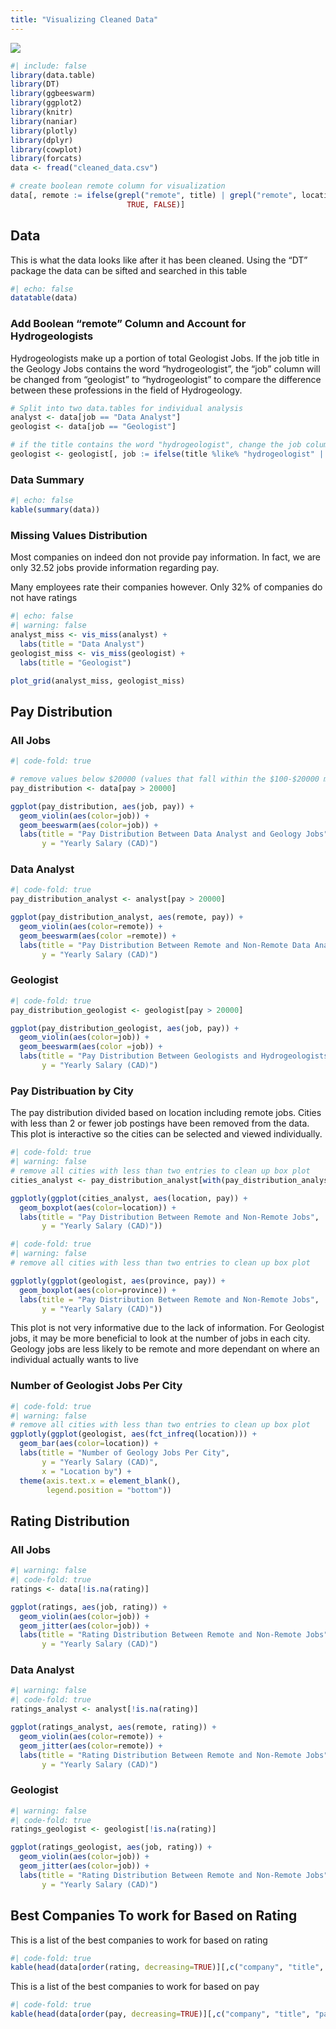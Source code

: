 ```yaml
---
title: "Visualizing Cleaned Data"
---
```


![](visual-image.jpg)

```r
#| include: false
library(data.table)
library(DT)
library(ggbeeswarm)
library(ggplot2)
library(knitr)
library(naniar)
library(plotly)
library(dplyr)
library(cowplot)
library(forcats)
data <- fread("cleaned_data.csv")

# create boolean remote column for visualization
data[, remote := ifelse(grepl("remote", title) | grepl("remote", location),
                          TRUE, FALSE)]
```

## Data

This is what the data looks like after it has been cleaned. Using the "DT" package the data can be sifted and searched in this table

```r
#| echo: false
datatable(data)
```

### Add Boolean "remote" Column and Account for Hydrogeologists

Hydrogeologists make up a portion of total Geologist Jobs. If the job title in the Geology Jobs contains the word "hydrogeologist", the "job" column will be changed from "geologist" to "hydrogeologist" to compare the difference between these professions in the field of Hydrogeology.

```r
# Split into two data.tables for individual analysis
analyst <- data[job == "Data Analyst"]
geologist <- data[job == "Geologist"]

# if the title contains the word "hydrogeologist", change the job column to "hydrogeologist"
geologist <- geologist[, job := ifelse(title %like% "hydrogeologist" | title %like% "Hydrogeologist", "Hydrogeologist", job)]
```

### Data Summary

```r
#| echo: false
kable(summary(data))
```

### Missing Values Distribution

Most companies on indeed don not provide pay information. In fact, we are only 32.52 jobs provide information regarding pay.

Many employees rate their companies however. Only 32% of companies do not have ratings

```r
#| echo: false
#| warning: false
analyst_miss <- vis_miss(analyst) +
  labs(title = "Data Analyst")
geologist_miss <- vis_miss(geologist) +
  labs(title = "Geologist")

plot_grid(analyst_miss, geologist_miss)
```

## Pay Distribution

::: panel-tabset
### All Jobs

```r
#| code-fold: true

# remove values below $20000 (values that fall within the $100-$20000 must be contract poitions and were not accoutned for when cleaing)
pay_distribution <- data[pay > 20000]

ggplot(pay_distribution, aes(job, pay)) +
  geom_violin(aes(color=job)) +
  geom_beeswarm(aes(color=job)) +
  labs(title = "Pay Distribution Between Data Analyst and Geology Jobs",
       y = "Yearly Salary (CAD)")
```

### Data Analyst

```r
#| code-fold: true
pay_distribution_analyst <- analyst[pay > 20000]

ggplot(pay_distribution_analyst, aes(remote, pay)) +
  geom_violin(aes(color=remote)) +
  geom_beeswarm(aes(color =remote)) +
  labs(title = "Pay Distribution Between Remote and Non-Remote Data Analyst Jobs",
       y = "Yearly Salary (CAD)")
```

### Geologist

```r
#| code-fold: true
pay_distribution_geologist <- geologist[pay > 20000]

ggplot(pay_distribution_geologist, aes(job, pay)) +
  geom_violin(aes(color=job)) +
  geom_beeswarm(aes(color =job)) +
  labs(title = "Pay Distribution Between Geologists and Hydrogeologists",
       y = "Yearly Salary (CAD)")
```
:::

### Pay Distribuation by City

The pay distribution divided based on location including remote jobs. Cities with less than 2 or fewer job postings have been removed from the data. This plot is interactive so the cities can be selected and viewed individually.

```r
#| code-fold: true
#| warning: false
# remove all cities with less than two entries to clean up box plot
cities_analyst <- pay_distribution_analyst[with(pay_distribution_analyst, location %in% names(which(table(location)>=5))), ]

ggplotly(ggplot(cities_analyst, aes(location, pay)) +
  geom_boxplot(aes(color=location)) +
  labs(title = "Pay Distribution Between Remote and Non-Remote Jobs",
       y = "Yearly Salary (CAD)"))
```

```r
#| code-fold: true
#| warning: false
# remove all cities with less than two entries to clean up box plot

ggplotly(ggplot(geologist, aes(province, pay)) +
  geom_boxplot(aes(color=province)) +
  labs(title = "Pay Distribution Between Remote and Non-Remote Jobs",
       y = "Yearly Salary (CAD)"))
```

This plot is not very informative due to the lack of information. For Geologist jobs, it may be more beneficial to look at the number of jobs in each city. Geology jobs are less likely to be remote and more dependant on where an individual actually wants to live

### Number of Geologist Jobs Per City

```r
#| code-fold: true
#| warning: false
# remove all cities with less than two entries to clean up box plot
ggplotly(ggplot(geologist, aes(fct_infreq(location))) +
  geom_bar(aes(color=location)) +
  labs(title = "Number of Geology Jobs Per City",
       y = "Yearly Salary (CAD)",
       x = "Location by") +
  theme(axis.text.x = element_blank(),
        legend.position = "bottom"))
```

## Rating Distribution

::: panel-tabset
### All Jobs

```r
#| warning: false
#| code-fold: true
ratings <- data[!is.na(rating)]

ggplot(ratings, aes(job, rating)) +
  geom_violin(aes(color=job)) +
  geom_jitter(aes(color=job)) +
  labs(title = "Rating Distribution Between Remote and Non-Remote Jobs",
       y = "Yearly Salary (CAD)")
```

### Data Analyst

```r
#| warning: false
#| code-fold: true
ratings_analyst <- analyst[!is.na(rating)]

ggplot(ratings_analyst, aes(remote, rating)) +
  geom_violin(aes(color=remote)) +
  geom_jitter(aes(color=remote)) +
  labs(title = "Rating Distribution Between Remote and Non-Remote Jobs",
       y = "Yearly Salary (CAD)")
```

### Geologist

```r
#| warning: false
#| code-fold: true
ratings_geologist <- geologist[!is.na(rating)]

ggplot(ratings_geologist, aes(job, rating)) +
  geom_violin(aes(color=job)) +
  geom_jitter(aes(color=job)) +
  labs(title = "Rating Distribution Between Remote and Non-Remote Jobs",
       y = "Yearly Salary (CAD)")
```
:::

## Best Companies To work for Based on Rating

This is a list of the best companies to work for based on rating

```r
#| code-fold: true
kable(head(data[order(rating, decreasing=TRUE)][,c("company", "title", "rating")], 20))
```

This is a list of the best companies to work for based on pay

```r
#| code-fold: true
kable(head(data[order(pay, decreasing=TRUE)][,c("company", "title", "pay")], 20))
```
